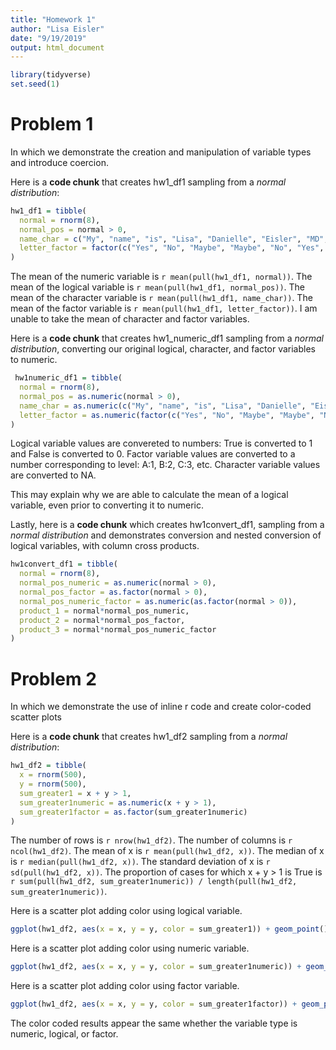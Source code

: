 ```yaml
---
title: "Homework 1"
author: "Lisa Eisler"
date: "9/19/2019"
output: html_document
---
```


```r
library(tidyverse)
set.seed(1)
```

# Problem 1

In which we demonstrate the creation and manipulation of variable types and introduce coercion.

Here is a **code chunk** that creates hw1_df1 sampling from a _normal distribution_:
```r
hw1_df1 = tibble(
  normal = rnorm(8),
  normal_pos = normal > 0,
  name_char = c("My", "name", "is", "Lisa", "Danielle", "Eisler", "MD", "MS"),
  letter_factor = factor(c("Yes", "No", "Maybe", "Maybe", "No", "Yes", "Yes", "No"))
)
```

The mean of the numeric variable is `r mean(pull(hw1_df1, normal))`.
The mean of the logical variable is `r mean(pull(hw1_df1, normal_pos))`.
The mean of the character variable is `r mean(pull(hw1_df1, name_char))`.
The mean of the factor variable is `r mean(pull(hw1_df1, letter_factor))`.
I am unable to take the mean of character and factor variables.


Here is a **code chunk** that creates hw1_numeric_df1 sampling from a _normal distribution_, converting our original logical, character, and factor variables to numeric.

```r
 hw1numeric_df1 = tibble(
  normal = rnorm(8),
  normal_pos = as.numeric(normal > 0),
  name_char = as.numeric(c("My", "name", "is", "Lisa", "Danielle", "Eisler", "MD", "MS")),
  letter_factor = as.numeric(factor(c("Yes", "No", "Maybe", "Maybe", "No", "Yes", "Yes", "No")))
)
```

Logical variable values are convereted to numbers: True is converted to 1 and False is converted to 0. Factor variable values are converted to a number corresponding to level: A:1, B:2, C:3, etc. Character variable values are converted to NA.

This may explain why we are able to calculate the mean of a logical variable, even prior to converting it to numeric.

Lastly, here is a **code chunk** which creates hw1convert_df1, sampling from a _normal distribution_ and demonstrates conversion and nested conversion of logical variables, with column cross products.
```r
hw1convert_df1 = tibble(
  normal = rnorm(8),
  normal_pos_numeric = as.numeric(normal > 0),
  normal_pos_factor = as.factor(normal > 0),
  normal_pos_numeric_factor = as.numeric(as.factor(normal > 0)),
  product_1 = normal*normal_pos_numeric,
  product_2 = normal*normal_pos_factor,
  product_3 = normal*normal_pos_numeric_factor
)

```

# Problem 2

In which we demonstrate the use of inline r code and create color-coded scatter plots

Here is a **code chunk** that creates hw1_df2 sampling from a _normal distribution_:
```r
hw1_df2 = tibble(
  x = rnorm(500),
  y = rnorm(500),
  sum_greater1 = x + y > 1,
  sum_greater1numeric = as.numeric(x + y > 1),
  sum_greater1factor = as.factor(sum_greater1numeric)
)
```

The number of rows is
`r nrow(hw1_df2)`.
The number of columns is
`r ncol(hw1_df2)`.
The mean of x is 
`r mean(pull(hw1_df2, x))`.
The median of x is
`r median(pull(hw1_df2, x))`.
The standard deviation of x is
`r sd(pull(hw1_df2, x))`.
The proportion of cases for which x + y > 1 is True is
`r sum(pull(hw1_df2, sum_greater1numeric)) / length(pull(hw1_df2, sum_greater1numeric))`.


Here is a scatter plot adding color using logical variable.
```r
ggplot(hw1_df2, aes(x = x, y = y, color = sum_greater1)) + geom_point()
```

Here is a scatter plot adding color using numeric variable.
```r
ggplot(hw1_df2, aes(x = x, y = y, color = sum_greater1numeric)) + geom_point()
```

Here is a scatter plot adding color using factor variable.
```r
ggplot(hw1_df2, aes(x = x, y = y, color = sum_greater1factor)) + geom_point()
```

The color coded results appear the same whether the variable type is numeric, logical, or factor.